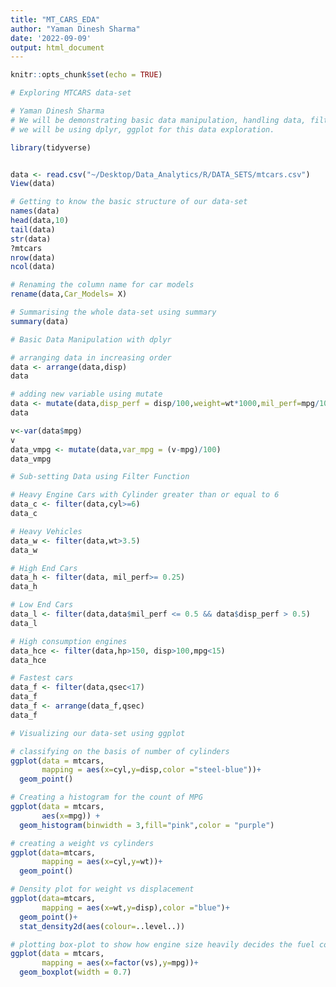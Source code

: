 ```yaml
---
title: "MT_CARS_EDA"
author: "Yaman Dinesh Sharma"
date: '2022-09-09'
output: html_document
---
```


```r
knitr::opts_chunk$set(echo = TRUE)
```

```r
# Exploring MTCARS data-set

# Yaman Dinesh Sharma
# We will be demonstrating basic data manipulation, handling data, filtering and creating sub-setting data.
# we will be using dplyr, ggplot for this data exploration.

```


```r

library(tidyverse)


data <- read.csv("~/Desktop/Data_Analytics/R/DATA_SETS/mtcars.csv")
View(data)
```


```r

# Getting to know the basic structure of our data-set
names(data)
head(data,10)
tail(data)
str(data)
?mtcars
nrow(data)
ncol(data)
```
```r
# Renaming the column name for car models
rename(data,Car_Models= X)
```


```r

# Summarising the whole data-set using summary
summary(data)

```

```r

# Basic Data Manipulation with dplyr 

# arranging data in increasing order
data <- arrange(data,disp)
data
```

```r
# adding new variable using mutate
data <- mutate(data,disp_perf = disp/100,weight=wt*1000,mil_perf=mpg/10)
data

v<-var(data$mpg)
v
data_vmpg <- mutate(data,var_mpg = (v-mpg)/100)
data_vmpg
```

```r
# Sub-setting Data using Filter Function

# Heavy Engine Cars with Cylinder greater than or equal to 6
data_c <- filter(data,cyl>=6)
data_c

```


```r
# Heavy Vehicles
data_w <- filter(data,wt>3.5)
data_w
```

```r
# High End Cars
data_h <- filter(data, mil_perf>= 0.25)
data_h

```

```r
# Low End Cars
data_l <- filter(data,data$mil_perf <= 0.5 && data$disp_perf > 0.5)
data_l
```

```r
# High consumption engines
data_hce <- filter(data,hp>150, disp>100,mpg<15)
data_hce
```

```r
# Fastest cars
data_f <- filter(data,qsec<17)
data_f
data_f <- arrange(data_f,qsec)
data_f
```

```r
# Visualizing our data-set using ggplot

# classifying on the basis of number of cylinders
ggplot(data = mtcars,
       mapping = aes(x=cyl,y=disp,color ="steel-blue"))+
  geom_point()

```


```r
# Creating a histogram for the count of MPG 
ggplot(data = mtcars,
       aes(x=mpg)) +
  geom_histogram(binwidth = 3,fill="pink",color = "purple")
```


```r
# creating a weight vs cylinders
ggplot(data=mtcars,
       mapping = aes(x=cyl,y=wt))+
  geom_point()
```


```r
# Density plot for weight vs displacement
ggplot(data=mtcars,
       mapping = aes(x=wt,y=disp),color ="blue")+
  geom_point()+
  stat_density2d(aes(colour=..level..))
```

```r
# plotting box-plot to show how engine size heavily decides the fuel consumption
ggplot(data = mtcars,
       mapping = aes(x=factor(vs),y=mpg))+
  geom_boxplot(width = 0.7)
```

